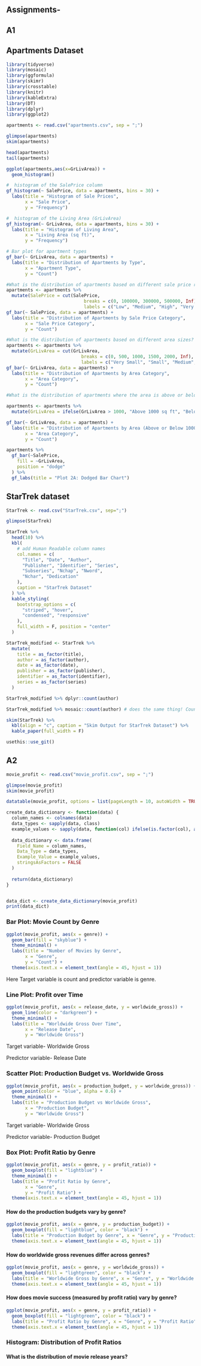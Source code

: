 ## Assignments-

## A1

## Apartments Dataset

```{r}
library(tidyverse)
library(mosaic)
library(ggformula)
library(skimr)
library(crosstable)
library(knitr)
library(kableExtra)
library(DT)
library(dplyr)
library(ggplot2)
```

```{r}
apartments <- read.csv("apartments.csv", sep = ";")
```

```{r}
glimpse(apartments)
skim(apartments)
```

```{r}
head(apartments)
tail(apartments)
```

```{r}
ggplot(apartments,aes(x=GrLivArea)) +
  geom_histogram()
```

```{r}
#  histogram of the SalePrice column
gf_histogram(~ SalePrice, data = apartments, bins = 30) +
  labs(title = "Histogram of Sale Prices",
       x = "Sale Price",
       y = "Frequency")
```

```{r}
#  histogram of the Living Area (GrLivArea)
gf_histogram(~ GrLivArea, data = apartments, bins = 30) +
  labs(title = "Histogram of Living Area",
       x = "Living Area (sq ft)",
       y = "Frequency")
```

```{r}
# Bar plot for apartment types 
gf_bar(~ GrLivArea, data = apartments) +
  labs(title = "Distribution of Apartments by Type",
       x = "Apartment Type",
       y = "Count")
```

```{r}
#What is the distribution of apartments based on different sale price ranges?
apartments <- apartments %>%
  mutate(SalePrice = cut(SalePrice,
                             breaks = c(0, 100000, 300000, 500000, Inf),
                             labels = c("Low", "Medium", "High", "Very High")))
gf_bar(~ SalePrice, data = apartments) +
  labs(title = "Distribution of Apartments by Sale Price Category",
       x = "Sale Price Category",
       y = "Count")
```

```{r}
#What is the distribution of apartments based on different area sizes?
apartments <- apartments %>%
  mutate(GrLivArea = cut(GrLivArea,
                            breaks = c(0, 500, 1000, 1500, 2000, Inf),
                            labels = c("Very Small", "Small", "Medium", "Large", "Very Large")))
gf_bar(~ GrLivArea, data = apartments) +
  labs(title = "Distribution of Apartments by Area Category",
       x = "Area Category",
       y = "Count")
```

```{r}
#What is the distribution of apartments where the area is above or below a certain threshold (e.g., 1000 sq ft)?

apartments <- apartments %>%
  mutate(GrLivArea = ifelse(GrLivArea > 1000, "Above 1000 sq ft", "Below 1000 sq ft"))

gf_bar(~ GrLivArea, data = apartments) +
  labs(title = "Distribution of Apartments by Area (Above or Below 1000 sq ft)",
       x = "Area Category",
       y = "Count")

```

```{r}
apartments %>%
  gf_bar(~SalePrice,
    fill = ~GrLivArea,
    position = "dodge"
  ) %>%
  gf_labs(title = "Plot 2A: Dodged Bar Chart")
```

## StarTrek dataset

```{r}
StarTrek <- read.csv("StarTrek.csv", sep=";")

```

```{r}
glimpse(StarTrek)
```

```{r}
StarTrek %>%
  head(10) %>%
  kbl(
    # add Human Readable column names
    col.names = c(
      "Title", "Date", "Author",
      "Publisher", "Identifier", "Series",
      "Subseries", "Nchap", "Nword",
      "Nchar", "Dedication"
    ),
    caption = "StarTrek Dataset"
  ) %>%
  kable_styling(
    bootstrap_options = c(
      "striped", "hover",
      "condensed", "responsive"
    ),
    full_width = F, position = "center"
  )
```

```{r}
StarTrek_modified <- StarTrek %>%
  mutate(
    title = as_factor(title),
    author = as_factor(author),
    date = as_factor(date),
    publisher = as_factor(publisher),
    identifier = as_factor(identifier),
    series = as_factor(series)
  )
```

```{r}
StarTrek_modified %>% dplyr::count(author)
```

```{r}
StarTrek_modified %>% mosaic::count(author) # does the same thing! Counts!
```

```{r}
skim(StarTrek) %>%
  kbl(align = "c", caption = "Skim Output for StarTrek Dataset") %>%
  kable_paper(full_width = F)
```

```{r}
usethis::use_git()
```

## A2

```{r}
movie_profit <- read.csv("movie_profit.csv", sep = ";")
```

```{r}
glimpse(movie_profit)
skim(movie_profit)
```

```{r}
datatable(movie_profit, options = list(pageLength = 10, autoWidth = TRUE))

```

```{r}
create_data_dictionary <- function(data) {
  column_names <- colnames(data)
  data_types <- sapply(data, class)
  example_values <- sapply(data, function(col) ifelse(is.factor(col), as.character(col[1]), col[1]))
  
  data_dictionary <- data.frame(
    Field_Name = column_names,
    Data_Type = data_types,
    Example_Value = example_values,
    stringsAsFactors = FALSE
  )
  
  return(data_dictionary)
}


data_dict <- create_data_dictionary(movie_profit)
print(data_dict)

```

### Bar Plot: Movie Count by Genre

```{r}

ggplot(movie_profit, aes(x = genre)) +
  geom_bar(fill = "skyblue") +
  theme_minimal() +
  labs(title = "Number of Movies by Genre",
       x = "Genre",
       y = "Count") +
  theme(axis.text.x = element_text(angle = 45, hjust = 1))

```

Here Target variable is count and predictor variable is genre.

### Line Plot: Profit over Time

```{r}
ggplot(movie_profit, aes(x = release_date, y = worldwide_gross)) +
  geom_line(color = "darkgreen") +
  theme_minimal() +
  labs(title = "Worldwide Gross Over Time",
       x = "Release Date",
       y = "Worldwide Gross")
```

Target variable- Worldwide Gross

Predictor variable- Release Date

### Scatter Plot: Production Budget vs. Worldwide Gross

```{r}
ggplot(movie_profit, aes(x = production_budget, y = worldwide_gross)) +
  geom_point(color = "blue", alpha = 0.6) +
  theme_minimal() +
  labs(title = "Production Budget vs Worldwide Gross",
       x = "Production Budget",
       y = "Worldwide Gross")
```

Target variable- Worldwide Gross

Predictor variable- Production Budget

### Box Plot: Profit Ratio by Genre

```{r}
ggplot(movie_profit, aes(x = genre, y = profit_ratio)) +
  geom_boxplot(fill = "lightblue") +
  theme_minimal() +
  labs(title = "Profit Ratio by Genre",
       x = "Genre",
       y = "Profit Ratio") +
  theme(axis.text.x = element_text(angle = 45, hjust = 1))

```

#### How do the production budgets vary by genre?

```{r}
ggplot(movie_profit, aes(x = genre, y = production_budget)) +
  geom_boxplot(fill = "lightblue", color = "black") +
  labs(title = "Production Budget by Genre", x = "Genre", y = "Production Budget") +
  theme(axis.text.x = element_text(angle = 45, hjust = 1))

```

#### How do worldwide gross revenues differ across genres?

```{r}
ggplot(movie_profit, aes(x = genre, y = worldwide_gross)) +
  geom_boxplot(fill = "lightgreen", color = "black") +
  labs(title = "Worldwide Gross by Genre", x = "Genre", y = "Worldwide Gross") +
  theme(axis.text.x = element_text(angle = 45, hjust = 1))

```

#### How does movie success (measured by profit ratio) vary by genre?

```{r}
ggplot(movie_profit, aes(x = genre, y = profit_ratio)) +
  geom_boxplot(fill = "lightgreen", color = "black") +
  labs(title = "Profit Ratio by Genre", x = "Genre", y = "Profit Ratio") +
  theme(axis.text.x = element_text(angle = 45, hjust = 1))


```

### Histogram: Distribution of Profit Ratios



#### What is the distribution of movie release years?

